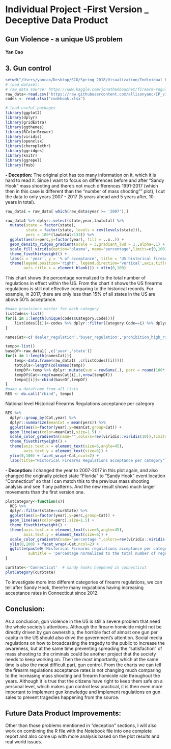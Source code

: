 # Individual Project -First Version _ Deceptive Data Product
## Gun Violence - a unique US problem
#### Yan Cao


## 3. Gun control
```r
setwd("/Users/yancao/Desktop/SCU/Spring 2018/Visualization/Individual Project")
# load dataset:
# raw_data source: https://www.kaggle.com/jonathanbouchet/firearm-regulations-in-the-u-s/notebook
raw_data<-read.csv('https://raw.githubusercontent.com/allisonyanc/IP_viz/IP_FV_Deceptive/gun_regulation_raw_data.csv',sep=',',stringsAsFactors=F)
codes <- read.xlsx("codebook.xlsx")
```

```r
# load useful packages
library(ggplot2)
library(dplyr)
library(gridExtra)
library(ggthemes)
library(RColorBrewer)
library(viridis)
library(openxlsx)
library(choroplethr)
library(ggridges)
library(knitr)
library(ggrepel)
library(fmsb)
```

**- Deception:** The original plot has too many information on it, which it is hard to read it. Since I want to 
focus on differences before and after "Sandy Hook" mass shooting and there's not much differences 1991-2017 (which then in this case is different than the "number of mass shooting"" plot), I cut the data to only years 2007 - 2017 (5 years ahead and 5 years after, 10 years in total).
```r
raw_data1 = raw_data[ which(raw_data$year >= '2007'),]

raw_data1 %>% dplyr::select(state,year,lawtotal) %>% 
  mutate(state = factor(state),
         state = factor(state, levels = rev(levels(state))),
         perc = 100*(lawtotal/133)) %>% 
  ggplot(aes(x=perc,y=factor(year), fill = ..x..)) + 
  geom_density_ridges_gradient(scale = 3,gradient_lwd = 1.,alpha=.1) +
  scale_fill_viridis(option="plasma", name='percentage',limits=c(0,100)) + 
  theme_fivethirtyeight() + 
  labs(x = 'year', y = '% of acceptance', title = 'US historical firearms regulations acceptance by years') +
  theme(legend.position='right', legend.direction='vertical',axis.title.y = element_blank(),
        axis.title.x = element_blank()) + xlim(0,100) 
```
This chart shows the percentage normalized to the total number of regulations in effect within
the US. From the chart it shows the US firearms regulations is still not effective comparing to the
historical records. For example, in 2017, there are only less than 15% of all states in the US are
above 50% acceptance.



```r
#make provisions vector for each category
listCodes<-list()
for(i in 1:length(unique(codes$Category.Code))){
    listCodes[[i]]<-codes %>% dplyr::filter(Category.Code==i) %>% dplyr::select(Variable.Name) %>% sapply(as.character) %>% as.vector()
}
```

```r
namesCat<-c('dealer_regulation','buyer_regulation','prohibition_high_risk','background_check','ammo_regulation','possession_regulation','concealed_carry','assault_weapon_mag','child_access_prev','gun_trafficking','stand_your_ground','preemption','immunity','domestic_violence')

tempo<-list()
baseDf<-raw_data1[ ,c('year','state')]
for(i in 1:length(namesCat)){
    temp<-data.frame(raw_data1[ ,c(listCodes[[i]])])
    totCols<-length(colnames(temp))
    tempDf<-temp %>% dplyr::mutate(sum = rowSums(.), perc = round(100*(sum/totCols),2)) %>% dplyr::select(sum,perc)
    tempDf$Cat<-rep(namesCat[i],1,nrow(tempDf))
    tempo[[i]]<-cbind(baseDf,tempDf)
}
#make a dataframe from all lists
RES <- do.call("rbind", tempo)
```

National level Historical Firearms Regulations acceptance per category
```r
RES %>% 
  dplyr::group_by(Cat,year) %>% 
  dplyr::summarize(meanCat = mean(perc)) %>%
  ggplot(aes(x=factor(year),y=meanCat,group=Cat)) +
  geom_line(aes(color=meanCat),size=1.5) +
  scale_color_gradientn(name="",colors=rev(viridis::viridis(10)),limits=c(0,100)) +
  theme_fivethirtyeight() + 
  theme(axis.text.x = element_text(size=6,angle=45),
        axis.text.y = element_text(size=6)) +
  ylim(0,100) + facet_wrap(~Cat,ncol=2) + 
  labs(title="Historical Firearms Regulations acceptance per category")
```

**- Deception:** I changed the year to 2007-2017 in this plot again, and also changed the originally picked state "Florida" to "Sandy Hook" event location "Connecticut" so that I can match this to the previous mass shooting analysis and see if any patterns. And the new result shows much larger movements than the first version one.
```r
plotCategory<-function(x){
  RES %>% 
  dplyr::filter(state==curState) %>% 
  ggplot(aes(x=factor(year),y=perc,group=Cat)) + 
  geom_line(aes(color=perc),size=1.5) + 
  theme_fivethirtyeight() +
  theme(axis.text.x = element_text(size=6,angle=45),
        axis.text.y = element_text(size=6)) + 
  scale_color_gradientn(name="percentage ",colors=rev(viridis::viridis(100)),limits=c(0,100)) +
  ylim(0,100) + facet_wrap(~Cat,ncol=2) + 
  ggtitle(paste0('Historical Firearms regulations acceptance per category in ',curState),
          subtitle = 'percentage normalized to the total number of regulations in each category')
}

curState<-'Connecticut'  # sandy hooks happened in connecticut
plotCategory(curState)
```
To investigate more into different categories of firearm regulations, we can tell after Sandy Hook, there're many regulations having increasing acceptance rates in Connecticut since 2012.




## Conclusion:
As a conclusion, gun violence in the US is still a severe problem that need the whole society’s
attentions. Although the firearm homicide might not be directly driven by gun ownership, the
horrible fact of almost one gun per capita in the US should also drive the government’s attention.
Social media regulations on how to broadcasting the tragedy to the public to increase the
awareness, but at the same time preventing spreading the “satisfaction” of mass shooting to the
criminals could be another project that the society needs to keep working on. Then the most
importantly, which at the same time is also the most difficult part, gun control. From the charts
we can tell the firearm regulations acceptance rates is not changing much comparing to the
increasing mass shooting and firearm homicide rate throughout the years. Although it is true that
the citizens have right to keep them safe on a personal level, which makes gun control less
practical, it is then even more important to implement gun knowledge and implement regulations
on gun sales to prevent tragedies happening from the source.


## Future Data Product Improvements:
Other than those problems mentioned in "deception" sections, I will also work on combining the R file with the Notebook file into one complete report and also come up with more analysis based on the plot results and real world issues.



